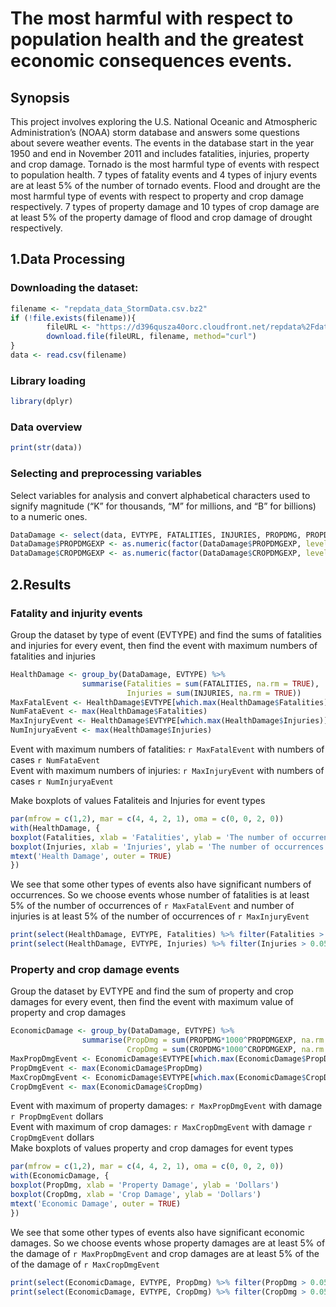 The most harmful with respect to population health and the greatest economic consequences events.
============================================================================

## Synopsis
This project involves exploring the U.S. National Oceanic and Atmospheric Administration's (NOAA) storm database and answers some questions about severe weather events. The events in the database start in the year 1950 and end in November 2011 and includes fatalities, injuries, property and crop damage.  Tornado is the most harmful type of events with respect to population health. 7 types of fatality events and 4 types of injury events are at least 5% of the number of tornado events. Flood and drought are the most harmful type of events with respect to property and crop damage respectively. 7 types of property damage and 10 types of crop damage are at least 5% of the property damage of flood and crop damage of drought respectively.

## 1.Data Processing
### Downloading the dataset:
```{r download-data, cache=TRUE}
filename <- "repdata_data_StormData.csv.bz2"
if (!file.exists(filename)){
        fileURL <- "https://d396qusza40orc.cloudfront.net/repdata%2Fdata%2FStormData.csv.bz2"
        download.file(fileURL, filename, method="curl")
}  
data <- read.csv(filename)
```

### Library loading
```{r dplyr}
library(dplyr)
```
### Data overview
```{r DataOverview, cache=TRUE}
print(str(data))
```

### Selecting and preprocessing variables
Select variables for analysis and convert alphabetical characters used to signify magnitude (“K” for thousands, “M” for millions, and “B” for billions) to a numeric ones.
```{r processing, cache=TRUE}
DataDamage <- select(data, EVTYPE, FATALITIES, INJURIES, PROPDMG, PROPDMGEXP, CROPDMG, CROPDMGEXP)
DataDamage$PROPDMGEXP <- as.numeric(factor(DataDamage$PROPDMGEXP, levels = c('K', 'M', 'B'), labels = c(1, 2, 3)))
DataDamage$CROPDMGEXP <- as.numeric(factor(DataDamage$CROPDMGEXP, levels = c('K', 'M', 'B'), labels = c(1, 2, 3)))
```
## 2.Results
### Fatality and injurity events
Group the dataset by type of event (EVTYPE) and find the sums of fatalities and injuries for every event, then find the event with maximum numbers of fatalities and injuries
```{r HealthDamage, cache=TRUE}
HealthDamage <- group_by(DataDamage, EVTYPE) %>% 
                summarise(Fatalities = sum(FATALITIES, na.rm = TRUE), 
                          Injuries = sum(INJURIES, na.rm = TRUE))
MaxFatalEvent <- HealthDamage$EVTYPE[which.max(HealthDamage$Fatalities)]
NumFataEvent <- max(HealthDamage$Fatalities)
MaxInjuryEvent <- HealthDamage$EVTYPE[which.max(HealthDamage$Injuries)]
NumInjuryaEvent <- max(HealthDamage$Injuries)
```
Event with maximum numbers of fatalities: `r MaxFatalEvent` with numbers of cases `r NumFataEvent`  
Event with maximum numbers of injuries: `r MaxInjuryEvent` with numbers of cases `r NumInjuryaEvent` 

Make boxplots of values Fataliteis and Injuries for event types
```{r graph_HealthDamage}
par(mfrow = c(1,2), mar = c(4, 4, 2, 1), oma = c(0, 0, 2, 0))
with(HealthDamage, {
boxplot(Fatalities, xlab = 'Fatalities', ylab = 'The number of occurrences')
boxplot(Injuries, xlab = 'Injuries', ylab = 'The number of occurrences')
mtext('Health Damage', outer = TRUE)
})
```

We see that some other types of events also have significant numbers of occurrences. So we choose events whose number of fatalities is at least 5% of the number of occurrences of `r MaxFatalEvent` and number of injuries is at least 5% of the number of occurrences of `r MaxInjuryEvent`
```{r table_HealthDamage}
print(select(HealthDamage, EVTYPE, Fatalities) %>% filter(Fatalities > 0.05 * NumFataEvent) %>% arrange(desc(Fatalities)))
print(select(HealthDamage, EVTYPE, Injuries) %>% filter(Injuries > 0.05 * NumInjuryaEvent) %>% arrange(desc(Injuries)))
```

### Property and crop damage events
Group the dataset by EVTYPE and find the sum of property and crop damages for every event, then find the event with maximum value of property and crop damages
```{r EconomicDamage, cache=TRUE}
EconomicDamage <- group_by(DataDamage, EVTYPE) %>% 
                summarise(PropDmg = sum(PROPDMG*1000^PROPDMGEXP, na.rm = TRUE), 
                          CropDmg = sum(CROPDMG*1000^CROPDMGEXP, na.rm = TRUE))
MaxPropDmgEvent <- EconomicDamage$EVTYPE[which.max(EconomicDamage$PropDmg)]
PropDmgEvent <- max(EconomicDamage$PropDmg)
MaxCropDmgEvent <- EconomicDamage$EVTYPE[which.max(EconomicDamage$CropDmg)]
CropDmgEvent <- max(EconomicDamage$CropDmg)
```
Event with maximum of property damages: `r MaxPropDmgEvent` with damage `r PropDmgEvent` dollars  
Event with maximum of crop damages: `r MaxCropDmgEvent` with damage `r CropDmgEvent` dollars  
Make boxplots of values property and crop damages for event types
```{r graph_EconomicDamage}
par(mfrow = c(1,2), mar = c(4, 4, 2, 1), oma = c(0, 0, 2, 0))
with(EconomicDamage, {
boxplot(PropDmg, xlab = 'Property Damage', ylab = 'Dollars')
boxplot(CropDmg, xlab = 'Crop Damage', ylab = 'Dollars')
mtext('Economic Damage', outer = TRUE)
})
```

We see that some other types of events also have significant economic damages. So we choose events whose property damages are at least 5% of the damage of `r MaxPropDmgEvent` and crop damages are at least 5% of the of the damage of `r MaxCropDmgEvent`
```{r table_EconomicDamage}
print(select(EconomicDamage, EVTYPE, PropDmg) %>% filter(PropDmg > 0.05 * PropDmgEvent) %>% arrange(desc(PropDmg)))
print(select(EconomicDamage, EVTYPE, CropDmg) %>% filter(CropDmg > 0.05 * CropDmgEvent) %>% arrange(desc(CropDmg)))
```
